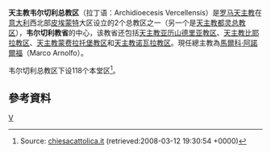 {{Infobox Roman Catholic diocese
|jurisdiction     = 教省總教區
|name            = 韋爾切利
 |latin=Vercellen
|image =
|caption =義大利
|location =
|territory =
|population = 500
|rite = [[罗马礼|罗马礼]]
|patron =聖歐瑟伯主教
|province = 皮埃蒙特
|established = 1992年
|cathedral = 聖歐瑟伯宗座聖殿
|co-cathedral = 
|leadership = 教省總主教
|website = http://www.vercelli.chiesacattolica.it/
|pope = 
|patriarch=
|metropolitan =
馬爾科·阿諾爾福|ordinary =
|coadjutor archbishop =
|coadjutor bishop =
|auxiliary =
|emeritus = }}'''天主教韦尔切利总教区'''（拉丁语：Archidioecesis Vercellensis）是[[罗马天主教|罗马天主教]]在[[意大利|意大利]]西北部[[皮埃蒙特|皮埃蒙特]]大区设立的2个总教区之一（另一个是[[天主教都灵总教区|天主教都灵总教区]]），'''韦尔切利教省'''的中心，该教省还包括[[天主教亚历山德里亚教区|天主教亚历山德里亚教区]]、[[天主教比耶拉教区|天主教比耶拉教区]]、[[天主教蒙费拉托堡教区|天主教蒙费拉托堡教区]]和[[天主教诺瓦拉教区|天主教诺瓦拉教区]]。現任總主教為[[馬爾科·阿諾爾福|馬爾科·阿諾爾福]]（Marco Arnolfo）。

韦尔切利总教区下设118个本堂区<ref>Source: [http://www.chiesacattolica.it/pls/cci_new/bd_edit_info.ric_parr?cod_reg=&cod_dioc=511&dadiocesi=1 chiesacattolica.it] {{Wayback|url=http://www.chiesacattolica.it/pls/cci_new/bd_edit_info.ric_parr?cod_reg=&cod_dioc=511&dadiocesi=1 |date=20080201141244 }} (retrieved:2008-03-12 19:30:54 +0000)</ref>。

==參考資料==
<div class="references-small">
<references />
</div>{{CathEncy
 | wstitle    = Vercelli
 | author     = U. Benigni
}}

{{意大利天主教教區}}
[[Category:意大利天主教教区|V]]